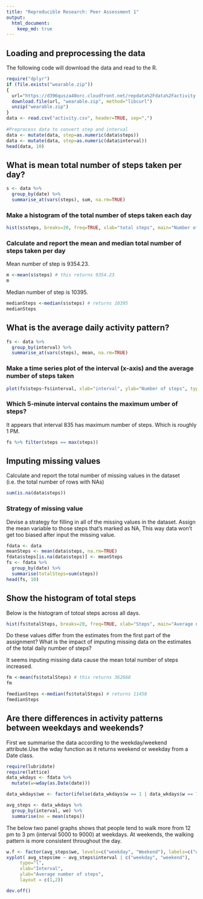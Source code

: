 ```yaml
---
title: "Reproducible Research: Peer Assessment 1"
output: 
  html_document:
    keep_md: true
---
```



## Loading and preprocessing the data
The following code will download the data and read to the R.
```r
require("dplyr")
if (file.exists("wearable.zip"))
{
  url="https://d396qusza40orc.cloudfront.net/repdata%2Fdata%2Factivity.zip"
  download.file(url, "wearable.zip", method="libcurl")
  unzip("wearable.zip")
}
data <- read.csv("activity.csv", header=TRUE, sep=",")
 
#Preprocess data to convert step and interval
data <- mutate(data, step=as.numeric(data$steps))
data <- mutate(data, step=as.numeric(data$interval))
head(data, 10)
```

## What is mean total number of steps taken per day?
```r
s <- data %>%
  group_by(date) %>%
  summarise_at(vars(steps), sum, na.rm=TRUE)
```
### Make a histogram of the total number of steps taken each day
```r
hist(s$steps, breaks=20, freq=TRUE, xlab="total steps", main="Number of Steps histogram")
```

### Calculate and report the mean and median total number of steps taken per day
Mean number of step is 9354.23.
```r
m <-mean(s$steps) # this returns 9354.23
m
```
Median number of step is 10395.
```r
medianSteps <-median(s$steps) # returns 10395
medianSteps
```
## What is the average daily activity pattern?
```r

fs <- data %>%
  group_by(interval) %>%
  summarise_at(vars(steps), mean, na.rm=TRUE)
```

### Make a time series plot of the interval (x-axis) and the average number of steps taken 

```r
plot(fs$steps~fs$interval, xlab="interval", ylab="Number of steps", type="l")
```

### Which 5-minute interval contains the maximum  umber of steps?

It appears that interval 835 has maximum number of steps. Which is roughly 1 PM.

```r
fs %>% filter(steps == max(steps))
```

## Imputing missing values
Calculate and report the total number of missing values in the dataset (i.e. the total 
number of rows with NAs)

```r
sum(is.na(data$steps))
```
### Strategy of missing value
Devise a strategy for filling in all of the missing values in the dataset.
Assign the mean variable to those steps that's marked as NA, This way data won't get too biased after input the missing value.

```r
fdata <- data
meanSteps <- mean(data$steps, na.rm=TRUE)
fdata$steps[is.na(data$steps)] <- meanSteps
fs <- fdata %>%
  group_by(date) %>%
  summarise(totalSteps=sum(steps))
head(fs, 10)
```
## Show the histogram of total steps
Below is the histogram of totoal steps across all days.

```r
hist(fs$totalSteps, breaks=20, freq=TRUE, xlab="Steps", main="Average number of steps")
```
Do these values differ from the estimates from the first part of the assignment? What is the impact of imputing missing data on the estimates of the total daily number of steps?

It seems inputing missing data cause the mean total number of steps increased.
```r
fm <-mean(fs$totalSteps) # this returns 362668
fm

fmedianSteps <-median(fs$totalSteps) # returns 11458
fmedianSteps
```
## Are there differences in activity patterns between weekdays and weekends?
First we summarise the data according to the weekday/weekend attribute.Use the wday function as it returns weekend or weekday from a Date class.

```r
require(lubridate)
require(lattice)
data_wkdays <- fdata %>%
  mutate(w=wday(as.Date(date)))

data_wkdays$we <- factor(ifelse(data_wkdays$w == 1 | data_wkdays$w == 7, "weekend", "weekday"))

avg_steps <- data_wkdays %>%
  group_by(interval, we) %>%
  summarise(me = mean(steps))

```

The below two panel graphs shows that people tend to walk more from 12 pm to 3 pm (interval 5000 to 9000) at weekdays. At weekends, the walking pattern is more consistent throughout the day.


```r
w.f <- factor(avg_steps$we, levels=c("weekday", "Weekend"), labels=c("weekday", "weekend"))
xyplot( avg_steps$me ~ avg_steps$interval | c("weekday", "weekend"), 
     type="l", 
     xlab="Interval",
     ylab="Average number of steps",
     layout = c(1,2))
```
```r
dev.off() 
```


